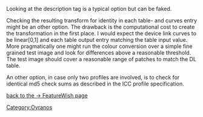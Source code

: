 Looking at the description tag is a typical option but can be faked.

Checking the resulting transform for identity in each table- and curves
entry might be an other option. The drawback is the computational cost to
create the transformation in the first place. I would expect the
device link curves to be linear[0,1] and each table output entry matching
the table input value. More pragmatically one might run the colour
conversion over a simple fine grained test image and look for differences
above a reasonable threshold. The test image should cover a reasonable
range of patches to match the DL table.

An other option, in case only two profiles are involved, is to check for
identical md5 check sums as described in the ICC profile specification.

[[Oyranos/FeatureWish|back to the -> FeatureWish page]]

[[Category:Oyranos]]